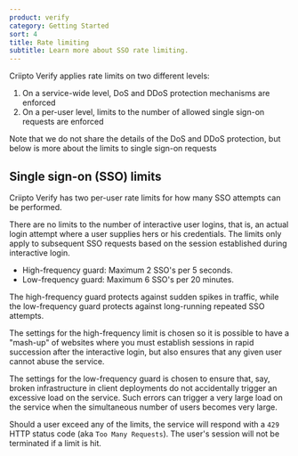 ```yaml
---
product: verify
category: Getting Started
sort: 4
title: Rate limiting
subtitle: Learn more about SSO rate limiting.
---
```



Criipto Verify applies rate limits on two different levels:

1. On a service-wide level, DoS and DDoS protection mechanisms are enforced
2. On a per-user level, limits to the number of allowed single sign-on requests are enforced

Note that we do not share the details of the DoS and DDoS protection, but below is more about the limits to single sign-on requests

## Single sign-on (SSO) limits
Criipto Verify has two per-user rate limits for how many SSO attempts can be performed.

<Highlight icon="file-lines">

There are no limits to the number of interactive user logins, that is, an actual login attempt where a user supplies hers or his credentials. The limits only apply to subsequent SSO requests based on the session established during interactive login.

</Highlight>

- High-frequency guard: Maximum 2 SSO's per 5 seconds.
- Low-frequency guard: Maximum 6 SSO's per 20 minutes.

The high-frequency guard protects against sudden spikes in traffic, while the low-frequency guard protects against long-running repeated SSO attempts.

The settings for the high-frequency limit is chosen so it is possible to have a "mash-up" of websites where you must establish sessions in rapid succession after the interactive login, but also ensures that any given user cannot abuse the service.

The settings for the low-frequency guard is chosen to ensure that, say, broken infrastructure in client deployments do not accidentally trigger an excessive load on the service. Such errors can trigger a very large load on the service when the simultaneous number of users becomes very large.

Should a user exceed any of the limits, the service will respond with a `429` HTTP status code (aka `Too Many Requests`). The user's session will not be terminated if a limit is hit.
